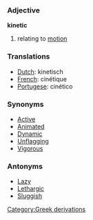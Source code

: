 === Adjective ===

'''kinetic'''

# relating to [[motion]]

=== Translations ===
*[[Dutch]]: kinetisch
*[[French]]: cinétique
*[[Portugese]]: cinético
=== Synonyms ===
*[[Active]]
*[[Animated]]
*[[Dynamic]]
*[[Unflagging]]
*[[Vigorous]]

=== Antonyms ===
*[[Lazy]]
*[[Lethargic]]
*[[Sluggish]]
[[Category:Greek derivations]]
